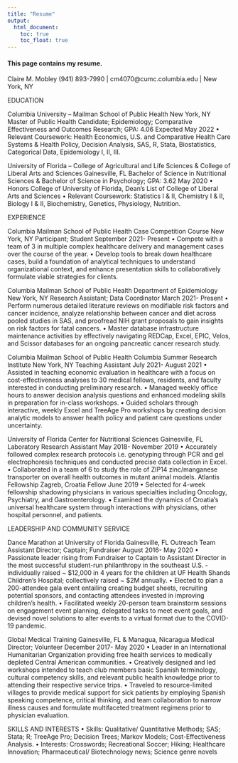 ```yaml
---
title: "Resume"
output: 
  html_document:
    toc: true
    toc_float: true
---
```


#### This page contains my resume. 

Claire M. Mobley
(941) 893-7990 | cm4070@cumc.columbia.edu | New York, NY

EDUCATION

Columbia University – Mailman School of Public Health New York, NY
Master of Public Health Candidate; Epidemiology; Comparative Effectiveness and Outcomes Research; GPA: 4.06 Expected May 2022
• Relevant Coursework: Health Economics, U.S. and Comparative Health Care Systems & Health Policy, Decision Analysis, SAS, R, Stata, Biostatistics, Categorical Data, Epidemiology I, II, III.

University of Florida – College of Agricultural and Life Sciences & College of Liberal Arts and Sciences Gainesville, FL
Bachelor of Science in Nutritional Sciences & Bachelor of Science in Psychology; GPA: 3.62 May 2020
• Honors College of University of Florida, Dean’s List of College of Liberal Arts and Sciences
• Relevant Coursework: Statistics I & II, Chemistry I & II, Biology I & II, Biochemistry, Genetics, Physiology, Nutrition.

EXPERIENCE

Columbia Mailman School of Public Health Case Competition Course New York, NY
Participant; Student September 2021- Present
• Compete with a team of 3 in multiple complex healthcare delivery and management cases over the course of the year.
• Develop tools to break down healthcare cases, build a foundation of analytical techniques to understand organizational context, and enhance presentation skills to collaboratively formulate viable strategies for clients.

Columbia Mailman School of Public Health Department of Epidemiology New York, NY
Research Assistant; Data Coordinator March 2021- Present
• Perform numerous detailed literature reviews on modifiable risk factors and cancer incidence, analyze relationship between cancer and diet across pooled studies in SAS, and proofread NIH grant proposals to gain insights on risk factors for fatal cancers.
• Master database infrastructure maintenance activities by effectively navigating REDCap, Excel, EPIC, Velos, and Scissor databases for an ongoing pancreatic cancer research study.

Columbia Mailman School of Public Health Columbia Summer Research Institute New York, NY Teaching Assistant July 2021- August 2021
• Assisted in teaching economic evaluation in healthcare with a focus on cost-effectiveness analyses to 30 medical fellows, residents, and faculty interested in conducting preliminary research.
• Managed weekly office hours to answer decision analysis questions and enhanced modeling skills in preparation for in-class workshops.
• Guided scholars through interactive, weekly Excel and TreeAge Pro workshops by creating decision analytic models to answer health policy and patient care questions under uncertainty.

University of Florida Center for Nutritional Sciences Gainesville, FL
Laboratory Research Assistant May 2018- November 2019
• Accurately followed complex research protocols i.e. genotyping through PCR and gel electrophoresis techniques and conducted precise data collection in Excel.
• Collaborated in a team of 6 to study the role of ZIP14 zinc/manganese transporter on overall health outcomes in mutant animal models.
Atlantis Fellowship Zagreb, Croatia
Fellow June 2019
• Selected for 4-week fellowship shadowing physicians in various specialties including Oncology, Psychiatry, and Gastroenterology.
• Examined the dynamics of Croatia’s universal healthcare system through interactions with physicians, other hospital personnel, and patients.

LEADERSHIP AND COMMUNITY SERVICE

Dance Marathon at University of Florida Gainesville, FL
Outreach Team Assistant Director; Captain; Fundraiser August 2016- May 2020
• Passionate leader rising from Fundraiser to Captain to Assistant Director in the most successful student-run philanthropy in the southeast U.S. - individually raised ~ $12,000 in 4 years for the children at UF Health Shands Children’s Hospital; collectively raised ~ $2M annually.
• Elected to plan a 200-attendee gala event entailing creating budget sheets, recruiting potential sponsors, and contacting attendees invested in improving children’s health.
• Facilitated weekly 20-person team brainstorm sessions on engagement event planning, delegated tasks to meet event goals, and devised novel solutions to alter events to a virtual format due to the COVID-19 pandemic.

Global Medical Training Gainesville, FL & Managua, Nicaragua Medical Director; Volunteer December 2017- May 2020
• Leader in an International Humanitarian Organization providing free health services to medically depleted Central American communities.
• Creatively designed and led workshops intended to teach club members basic Spanish terminology, cultural competency skills, and relevant public health knowledge prior to attending their respective service trips.
• Traveled to resource-limited villages to provide medical support for sick patients by employing Spanish speaking competence, critical thinking, and team collaboration to narrow illness causes and formulate multifaceted treatment regimens prior to physician evaluation.

SKILLS AND INTERESTS
• Skills: Qualitative/ Quantitative Methods; SAS; Stata; R; TreeAge Pro; Decision Trees; Markov Models; Cost-Effectiveness Analysis.
• Interests: Crosswords; Recreational Soccer; Hiking; Healthcare Innovation; Pharmaceutical/ Biotechnology news; Science genre novels


